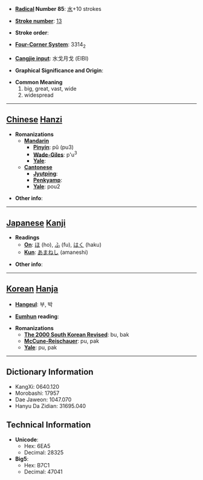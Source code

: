 * '''[[Wiktionary:Chinese radical index| Radical]] Number 85''': [[Wiktionary:Chinese radical index 水|水]]+10 strokes

* '''[[Wiktionary:Chinese total strokes index|Stroke number]]''': [[Wiktionary:Chinese total strokes index 13|13]]

* '''Stroke order''': 

* '''[[Wiktionary:Chinese four corner index|Four-Corner System]]''': 3314<sub>2</sub>

* '''[[Wiktionary:Chinese Cangjie index|Cangjie input]]''': 水戈月戈 (EIBI)

* '''Graphical Significance and Origin''': 

* '''Common Meaning'''
*#big, great, vast, wide
*# widespread


----

== [[Chinese]] [[Hanzi]] ==

* '''Romanizations'''
** '''[[Mandarin]]'''
*** '''[[Pinyin]]''': pǔ (pu3)
*** '''[[Wade-Giles]]''': p'u<sup>3</sup>
*** '''[[Yale]]''': 
** '''[[Cantonese]]'''
*** '''[[Jyutping]]''':
*** '''[[Penkyamp]]''': 
*** '''[[Yale]]''': pou2

* '''Other info''': 

----

== [[Japanese]] [[Kanji]] ==

* '''Readings'''
** '''[[On]]''': [[ほ]] (ho), [[ふ]] (fu), [[はく]] (haku)
** '''[[Kun]]''': [[あまねし]] (amaneshi)

* '''Other info''':  

----

== [[Korean]] [[Hanja]] ==

* '''[[Hangeul]]''': 부, 박

* '''[[Eumhun]] reading''': 

* '''Romanizations'''
** '''[[The 2000 South Korean Revised Romanization|The 2000 South Korean Revised]]''': bu, bak
** '''[[McCune-Reischauer]]''': pu, pak
** '''[[Yale]]''': pu, pak

----

== Dictionary Information ==

* KangXi: 0640.120
* Morobashi: 17957
* Dae Jaweon: 1047.070
* Hanyu Da Zidian: 31695.040

== Technical Information ==

* '''Unicode''':
** Hex: 6EA5
** Decimal: 28325
* '''Big5''':
** Hex: B7C1
** Decimal: 47041